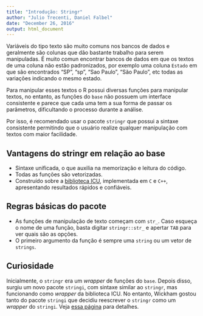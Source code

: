 ```yaml
---
title: "Introdução: Stringr"
author: "Julio Trecenti, Daniel Falbel"
date: "December 26, 2016"
output: html_document
---
```


Variáveis do tipo texto são muito comuns nos bancos de dados e geralmente são
colunas que dão bastante trabalho para serem manipuladas. É muito comun encontrar
bancos de dados em que os textos de uma coluna não estão padronizados, por exemplo
uma coluna `Estado` em que são encontrados "SP", "sp", "Sao Paulo", "São Paulo", etc
todas as variações indicando o mesmo estado.

Para manipular esses textos o R possui diversas funções para manipular textos, no entanto,
as funções do `base` não possuem um interface consistente e parece que cada uma 
tem a sua forma de passar os parâmetros, dificultando o processo durante a análise.

Por isso, é recomendado usar o pacote `stringr` que possui a sintaxe consistente 
permitindo que o usuário realize qualquer manipulação com textos com maior facilidade.

## Vantagens do stringr em relação ao base

- Sintaxe unificada, o que auxilia na memorização e leitura do código.
- Todas as funções são vetorizadas.
- Construído sobre a [biblioteca ICU](http://site.icu-project.org/), implementada em `C` e `C++`, apresentando resultados rápidos e confiáveis.

## Regras básicas do pacote

- As funções de manipulação de texto começam com `str_`. Caso esqueça o nome de uma função, basta digitar `stringr::str_` e apertar `TAB` para ver quais são as opções.
- O primeiro argumento da função é sempre uma `string` ou um vetor de `strings`.

## Curiosidade

Inicialmente, o `stringr` era um *wrapper* de funções do `base`. Depois disso, 
surgiu um novo pacote `stringi`, com sintaxe similar ao `stringr`, mas funcionando como 
*wrapper* da biblioteca ICU. No entanto, Wickham gostou tanto do pacote `stringi` 
que decidiu reescrever o `stringr` como um *wrapper* do `stringi`. 
Veja [essa página](https://github.com/tidyverse/stringr/blob/master/NEWS.md) para detalhes.
